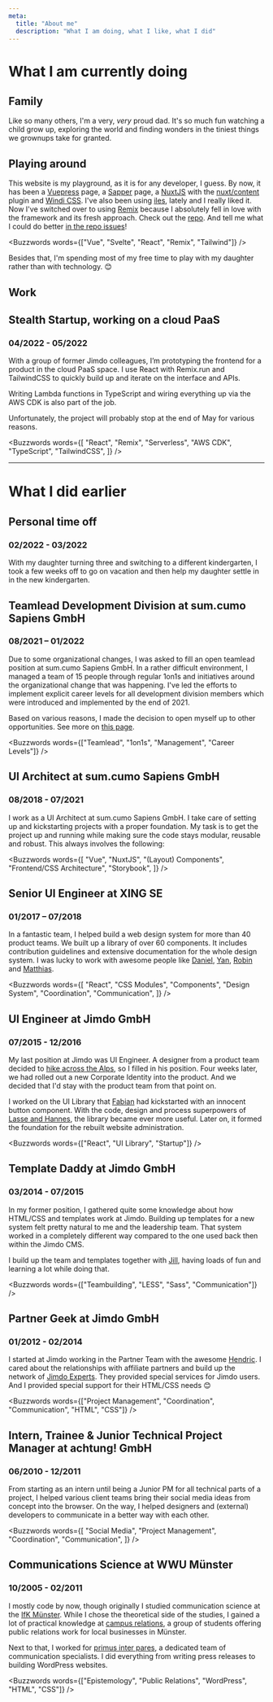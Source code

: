 ```yaml
---
meta:
  title: "About me"
  description: "What I am doing, what I like, what I did"
---
```



# What I am currently doing

## Family

Like so many others, I'm a very, _very_ proud dad. It's so much fun watching a child grow up, exploring the world and finding wonders in the tiniest things we grownups take for granted.

## Playing around

This website is my playground, as it is for any developer, I guess. By now, it has been a [Vuepress](https://vuepress.vuejs.org/) page, a [Sapper](https://sapper.svelte.dev/) page, a [NuxtJS](https://nuxtjs.org/) with the [nuxt/content](https://content.nuxtjs.org/) plugin and [Windi CSS](https://windicss.org/). I've also been using [iles](https://iles-docs.netlify.app/), lately and I really liked it. Now I've switched over to using [Remix](https://remix.run) because I absolutely fell in love with the framework and its fresh approach. Check out the [repo](http://github.com/herrBertling/herrsiering.de/). And tell me what I could do better [in the repo issues](http://github.com/herrBertling/herrsiering.de/issues/new)!

<Buzzwords words={["Vue", "Svelte", "React", "Remix", "Tailwind"]} />

Besides that, I'm spending most of my free time to play with my daughter rather than with technology. 😊

## Work

## Stealth Startup, working on a cloud PaaS

### 04/2022 - 05/2022

With a group of former Jimdo colleagues, I’m prototyping the frontend for a product in the cloud PaaS space. I use React with Remix.run and TailwindCSS to quickly build up and iterate on the interface and APIs.

Writing Lambda functions in TypeScript and wiring everything up via the AWS CDK is also part of the job.

Unfortunately, the project will probably stop at the end of May for various reasons.

<Buzzwords
  words={[
    "React",
    "Remix",
    "Serverless",
    "AWS CDK",
    "TypeScript",
    "TailwindCSS",
  ]}
/>

---

# What I did earlier

## Personal time off

### 02/2022 - 03/2022

With my daughter turning three and switching to a different kindergarten, I took a few weeks off to go on vacation and then help my daughter settle in in the new kindergarten.

## Teamlead Development Division at sum.cumo Sapiens GmbH

### 08/2021 – 01/2022

Due to some organizational changes, I was asked to fill an open teamlead position at sum.cumo Sapiens GmbH. In a rather difficult environment, I managed a team of 15 people through regular 1on1s and initiatives around the organizational change that was happening. I've led the efforts to implement explicit career levels for all development division members which were introduced and implemented by the end of 2021.

Based on various reasons, I made the decision to open myself up to other opportunities. See more on [this page](/next).

<Buzzwords words={["Teamlead", "1on1s", "Management", "Career Levels"]} />

## UI Architect at sum.cumo Sapiens GmbH

### 08/2018 - 07/2021

I work as a UI Architect at sum.cumo Sapiens GmbH. I take care of setting up and kickstarting projects with a proper foundation. My task is to get the project up and running while making sure the code stays modular, reusable and robust. This always involves the following:

<Buzzwords
  words={[
    "Vue",
    "NuxtJS",
    "(Layout) Components",
    "Frontend/CSS Architecture",
    "Storybook",
  ]}
/>

## Senior UI Engineer at XING SE

### 01/2017 – 07/2018

In a fantastic team, I helped build a web design system for more than 40 product teams. We built up a library of over 60 components. It includes contribution guidelines and extensive documentation for the whole design system. I was lucky to work with awesome people like [Daniel](https://twitter.com/dmbch), [Yan](https://twitter.com/yanwalton), [Robin](https://twitter.com/RobinDrexler) and [Matthias](https://twitter.com/aithir).

<Buzzwords
  words={[
    "React",
    "CSS Modules",
    "Components",
    "Design System",
    "Coordination",
    "Communication",
  ]}
/>

## UI Engineer at Jimdo GmbH

### 07/2015 - 12/2016

My last position at Jimdo was UI Engineer. A designer from a product team decided to [hike across the Alps](https://www.youtube.com/watch?v=kVvmYZPWO1g), so I filled in his position. Four weeks later, we had rolled out a new Corporate Identity into the product. And we decided that I'd stay with the product team from that point on.

I worked on the UI Library that [Fabian](https://afknapping.de/) had kickstarted with an innocent button component. With the code, design and process superpowers of [Lasse and Hannes](https://schubrake.de/), the library became ever more useful. Later on, it formed the foundation for the rebuilt website administration.

<Buzzwords words={["React", "UI Library", "Startup"]} />

## Template Daddy at Jimdo GmbH

### 03/2014 - 07/2015

In my former position, I gathered quite some knowledge about how HTML/CSS and templates work at Jimdo. Building up templates for a new system felt pretty natural to me and the leadership team. That system worked in a completely different way compared to the one used back then within the Jimdo CMS.

I build up the team and templates together with [Jill](https://www.jillheyer.com/), having loads of fun and learning a lot while doing that.

<Buzzwords words={["Teambuilding", "LESS", "Sass", "Communication"]} />

## Partner Geek at Jimdo GmbH

### 01/2012 - 02/2014

I started at Jimdo working in the Partner Team with the awesome [Hendric](https://twitter.com/hendricruesch). I cared about the relationships with affiliate partners and build up the network of [Jimdo Experts](https://experts.jimdo.com/). They provided special services for Jimdo users. And I provided special support for their HTML/CSS needs 😊

<Buzzwords
  words={["Project Management", "Coordination", "Communication", "HTML", "CSS"]}
/>

## Intern, Trainee & Junior Technical Project Manager at achtung! GmbH

### 06/2010 - 12/2011

From starting as an intern until being a Junior PM for all technical parts of a project, I helped various client teams bring their social media ideas from concept into the browser. On the way, I helped designers and (external) developers to communicate in a better way with each other.

<Buzzwords
  words={[
    "Social Media",
    "Project Management",
    "Coordination",
    "Communication",
  ]}
/>

## Communications Science at WWU Münster

### 10/2005 - 02/2011

I mostly code by now, though originally I studied communication science at the [IfK Münster](https://www.uni-muenster.de/Kowi/). While I chose the theoretical side of the studies, I gained a lot of practical knowledge at [campus relations](https://campusrelations.jimdo.com/), a group of students offering public relations work for local businesses in Münster.

Next to that, I worked for [primus inter pares](https://www.pr-ip.de/), a dedicated team of communication specialists. I did everything from writing press releases to building WordPress websites.

<Buzzwords
  words={["Epistemology", "Public Relations", "WordPress", "HTML", "CSS"]}
/>
